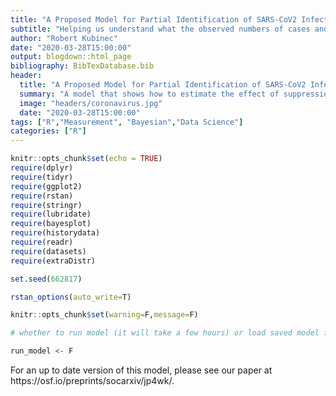 ```yaml
---
title: "A Proposed Model for Partial Identification of SARS-CoV2 Infection Rates Given Observed Tests and Cases"
subtitle: "Helping us understand what the observed numbers of cases and tests mean for COVID-19 spread."
author: "Robert Kubinec"
date: "2020-03-28T15:00:00"
output: blogdown::html_page
bibliography: BibTexDatabase.bib
header:
  title: "A Proposed Model for Partial Identification of SARS-CoV2 Infection Rates Given Observed Tests and Cases"
  summary: "A model that shows how to estimate the effect of suppression measures on the SARS-CoV2 without knowing the true infection rate."
  image: "headers/coronavirus.jpg"
  date: "2020-03-28T15:00:00"
tags: ["R","Measurement", "Bayesian","Data Science"]
categories: ["R"]
---
```


```r
knitr::opts_chunk$set(echo = TRUE)
require(dplyr)
require(tidyr)
require(ggplot2)
require(rstan)
require(stringr)
require(lubridate)
require(bayesplot)
require(historydata)
require(readr)
require(datasets)
require(extraDistr)

set.seed(662817)

rstan_options(auto_write=T)

knitr::opts_chunk$set(warning=F,message=F)

# whether to run model (it will take a few hours) or load saved model from disk

run_model <- F

```


For an up to date version of this model, please see our paper at https://osf.io/preprints/socarxiv/jp4wk/.

